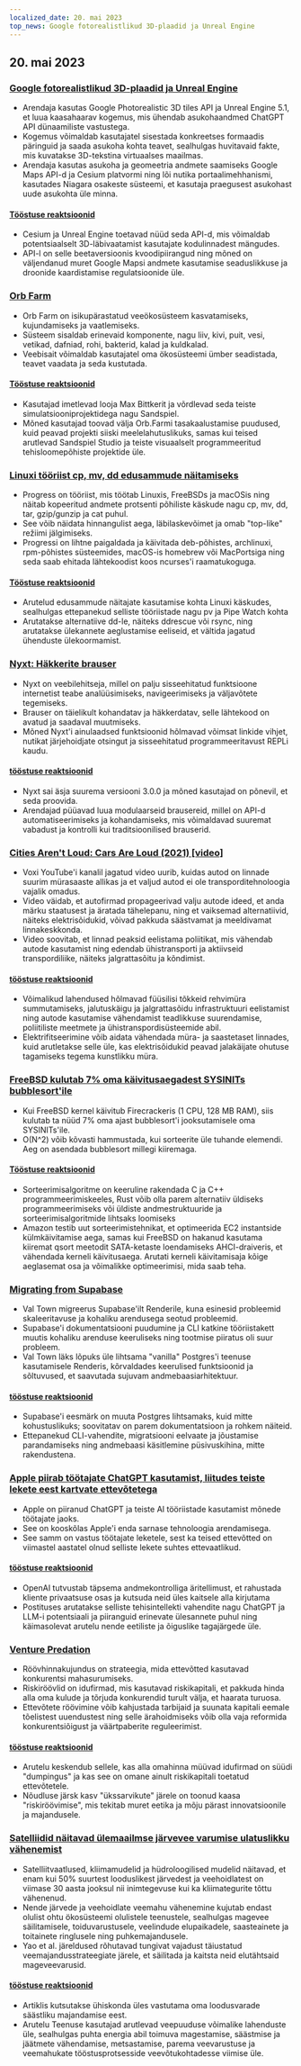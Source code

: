 ```yaml
---
localized_date: 20. mai 2023
top_news: Google fotorealistlikud 3D-plaadid ja Unreal Engine
---
```




## 20. mai 2023

### [Google fotorealistlikud 3D-plaadid ja Unreal Engine](https://nilsbakker.nl/portfolio/3d-tiles/)

- Arendaja kasutas Google Photorealistic 3D tiles API ja Unreal Engine 5.1, et luua kaasahaarav kogemus, mis ühendab asukohaandmed ChatGPT API dünaamiliste vastustega.
- Kogemus võimaldab kasutajatel sisestada konkreetses formaadis päringuid ja saada asukoha kohta teavet, sealhulgas huvitavaid fakte, mis kuvatakse 3D-tekstina virtuaalses maailmas.
- Arendaja kasutas asukoha ja geomeetria andmete saamiseks Google Maps API-d ja Cesium platvormi ning lõi nutika portaalimehhanismi, kasutades Niagara osakeste süsteemi, et kasutaja praegusest asukohast uude asukohta üle minna.

#### [Tööstuse reaktsioonid](http://news.ycombinator.com/item?id=36000631)

- Cesium ja Unreal Engine toetavad nüüd seda API-d, mis võimaldab potentsiaalselt 3D-läbivaatamist kasutajate kodulinnadest mängudes.
- API-l on selle beetaversioonis kvoodipiirangud ning mõned on väljendanud muret Google Mapsi andmete kasutamise seaduslikkuse ja droonide kaardistamise regulatsioonide üle.

### [Orb Farm](https://orb.farm/)

- Orb Farm on isikupärastatud veeökosüsteem kasvatamiseks, kujundamiseks ja vaatlemiseks.
- Süsteem sisaldab erinevaid komponente, nagu liiv, kivi, puit, vesi, vetikad, dafniad, rohi, bakterid, kalad ja kuldkalad.
- Veebisait võimaldab kasutajatel oma ökosüsteemi ümber seadistada, teavet vaadata ja seda kustutada.

#### [Tööstuse reaktsioonid](http://news.ycombinator.com/item?id=35999835)

- Kasutajad imetlevad looja Max Bittkerit ja võrdlevad seda teiste simulatsiooniprojektidega nagu Sandspiel.
- Mõned kasutajad toovad välja Orb.Farmi tasakaalustamise puudused, kuid peavad projekti siiski meelelahutuslikuks, samas kui teised arutlevad Sandspiel Studio ja teiste visuaalselt programmeeritud tehisloomepõhiste projektide üle.

### [Linuxi tööriist cp, mv, dd edusammude näitamiseks](https://github.com/Xfennec/progress)

- Progress on tööriist, mis töötab Linuxis, FreeBSDs ja macOSis ning näitab kopeeritud andmete protsenti põhiliste käskude nagu cp, mv, dd, tar, gzip/gunzip ja cat puhul.
- See võib näidata hinnangulist aega, läbilaskevõimet ja omab "top-like" režiimi jälgimiseks.
- Progressi on lihtne paigaldada ja käivitada deb-põhistes, archlinuxi, rpm-põhistes süsteemides, macOS-is homebrew või MacPortsiga ning seda saab ehitada lähtekoodist koos ncurses'i raamatukoguga.

#### [Tööstuse reaktsioonid](http://news.ycombinator.com/item?id=36000407)

- Arutelud edusammude näitajate kasutamise kohta Linuxi käskudes, sealhulgas ettepanekud selliste tööriistade nagu pv ja Pipe Watch kohta
- Arutatakse alternatiive dd-le, näiteks ddrescue või rsync, ning arutatakse ülekannete aeglustamise eeliseid, et vältida jagatud ühenduste ülekoormamist.

### [Nyxt: Häkkerite brauser](https://nyxt.atlas.engineer/)

- Nyxt on veebilehitseja, millel on palju sisseehitatud funktsioone internetist teabe analüüsimiseks, navigeerimiseks ja väljavõtete tegemiseks.
- Brauser on täielikult kohandatav ja häkkerdatav, selle lähtekood on avatud ja saadaval muutmiseks.
- Mõned Nyxt'i ainulaadsed funktsioonid hõlmavad võimsat linkide vihjet, nutikat järjehoidjate otsingut ja sisseehitatud programmeeritavust REPLi kaudu.

#### [tööstuse reaktsioonid](http://news.ycombinator.com/item?id=36006423)

- Nyxt sai äsja suurema versiooni 3.0.0 ja mõned kasutajad on põnevil, et seda proovida.
- Arendajad püüavad luua modulaarseid brausereid, millel on API-d automatiseerimiseks ja kohandamiseks, mis võimaldavad suuremat vabadust ja kontrolli kui traditsioonilised brauserid.

### [Cities Aren't Loud: Cars Are Loud (2021) [video]](https://www.youtube.com/watch?v=CTV-wwszGw8)

- Voxi YouTube'i kanalil jagatud video uurib, kuidas autod on linnade suurim mürasaaste allikas ja et valjud autod ei ole transporditehnoloogia vajalik omadus.
- Video väidab, et autofirmad propageerivad valju autode ideed, et anda märku staatusest ja äratada tähelepanu, ning et vaiksemad alternatiivid, näiteks elektrisõidukid, võivad pakkuda säästvamat ja meeldivamat linnakeskkonda.
- Video soovitab, et linnad peaksid eelistama poliitikat, mis vähendab autode kasutamist ning edendab ühistransporti ja aktiivseid transpordiliike, näiteks jalgrattasõitu ja kõndimist.

#### [tööstuse reaktsioonid](http://news.ycombinator.com/item?id=35999950)

- Võimalikud lahendused hõlmavad füüsilisi tõkkeid rehvimüra summutamiseks, jalutuskäigu ja jalgrattasõidu infrastruktuuri eelistamist ning autode kasutamise vähendamist teadlikkuse suurendamise, poliitiliste meetmete ja ühistranspordisüsteemide abil.
- Elektrifitseerimine võib aidata vähendada müra- ja saastetaset linnades, kuid arutletakse selle üle, kas elektrisõidukid peavad jalakäijate ohutuse tagamiseks tegema kunstlikku müra.

### [FreeBSD kulutab 7% oma käivitusaegadest SYSINITs bubblesort'ile](https://twitter.com/cperciva/status/1659558311920914432)

- Kui FreeBSD kernel käivitub Firecrackeris (1 CPU, 128 MB RAM), siis kulutab ta nüüd 7% oma ajast bubblesort'i jooksutamisele oma SYSINITs'ile.
- O(N^2) võib kõvasti hammustada, kui sorteerite üle tuhande elemendi. Aeg on asendada bubblesort millegi kiiremaga.

#### [Tööstuse reaktsioonid](http://news.ycombinator.com/item?id=36002574)

- Sorteerimisalgoritme on keeruline rakendada C ja C++ programmeerimiskeeles, Rust võib olla parem alternatiiv üldiseks programmeerimiseks või üldiste andmestruktuuride ja sorteerimisalgoritmide lihtsaks loomiseks
- Amazon testib uut sorteerimistehnikat, et optimeerida EC2 instantside külmkäivitamise aega, samas kui FreeBSD on hakanud kasutama kiiremat qsort meetodit SATA-ketaste loendamiseks AHCI-draiveris, et vähendada kerneli käivitusaega. Arutati kerneli käivitamisaja kõige aeglasemat osa ja võimalikke optimeerimisi, mida saab teha.

### [Migrating from Supabase](https://blog.val.town/blog/migrating-from-supabase)

- Val Town migreerus Supabase'ilt Renderile, kuna esinesid probleemid skaleeritavuse ja kohaliku arendusega seotud probleemid.
- Supabase'i dokumentatsiooni puudumine ja CLI katkine tööriistakett muutis kohaliku arenduse keeruliseks ning tootmise piiratus oli suur probleem.
- Val Town läks lõpuks üle lihtsama "vanilla" Postgres'i teenuse kasutamisele Renderis, kõrvaldades keerulised funktsioonid ja sõltuvused, et saavutada sujuvam andmebaasiarhitektuur.

#### [tööstuse reaktsioonid](http://news.ycombinator.com/item?id=36004925)

- Supabase'i eesmärk on muuta Postgres lihtsamaks, kuid mitte kohustuslikuks; soovitatav on parem dokumentatsioon ja rohkem näiteid.
- Ettepanekud CLI-vahendite, migratsiooni eelvaate ja jõustamise parandamiseks ning andmebaasi käsitlemine püsivuskihina, mitte rakendustena.

### [Apple piirab töötajate ChatGPT kasutamist, liitudes teiste lekete eest kartvate ettevõtetega](https://www.wsj.com/articles/apple-restricts-use-of-chatgpt-joining-other-companies-wary-of-leaks-d44d7d34)

- Apple on piiranud ChatGPT ja teiste AI tööriistade kasutamist mõnede töötajate jaoks.
- See on kooskõlas Apple'i enda sarnase tehnoloogia arendamisega.
- See samm on vastus töötajate leketele, sest ka teised ettevõtted on viimastel aastatel olnud selliste lekete suhtes ettevaatlikud.

#### [tööstuse reaktsioonid](http://news.ycombinator.com/item?id=36000079)

- OpenAI tutvustab täpsema andmekontrolliga äritellimust, et rahustada kliente privaatsuse osas ja kutsuda neid üles kaitsele alla kirjutama
- Postituses arutatakse selliste tehisintellekti vahendite nagu ChatGPT ja LLM-i potentsiaali ja piiranguid erinevate ülesannete puhul ning käimasolevat arutelu nende eetiliste ja õiguslike tagajärgede üle.

### [Venture Predation](https://papers.ssrn.com/sol3/papers.cfm?abstract_id=4437360)

- Röövhinnakujundus on strateegia, mida ettevõtted kasutavad konkurentsi mahasurumiseks.
- Riskiröövlid on idufirmad, mis kasutavad riskikapitali, et pakkuda hinda alla oma kulude ja tõrjuda konkurendid turult välja, et haarata turuosa.
- Ettevõtete röövimine võib kahjustada tarbijaid ja suunata kapitali eemale tõelistest uuendustest ning selle ärahoidmiseks võib olla vaja reformida konkurentsiõigust ja väärtpaberite reguleerimist.

#### [tööstuse reaktsioonid](http://news.ycombinator.com/item?id=36003096)

- Arutelu keskendub sellele, kas alla omahinna müüvad idufirmad on süüdi "dumpingus" ja kas see on omane ainult riskikapitali toetatud ettevõtetele.
- Nõudluse järsk kasv "ükssarvikute" järele on toonud kaasa "riskiröövimise", mis tekitab muret eetika ja mõju pärast innovatsioonile ja majandusele.

### [Satelliidid näitavad ülemaailmse järvevee varumise ulatuslikku vähenemist](https://www.science.org/doi/10.1126/science.abo2812)

- Satelliitvaatlused, kliimamudelid ja hüdroloogilised mudelid näitavad, et enam kui 50% suurtest looduslikest järvedest ja veehoidlatest on viimase 30 aasta jooksul nii inimtegevuse kui ka kliimategurite tõttu vähenenud.
- Nende järvede ja veehoidlate veemahu vähenemine kujutab endast olulist ohtu ökosüsteemi olulistele teenustele, sealhulgas magevee säilitamisele, toiduvarustusele, veelindude elupaikadele, saasteainete ja toitainete ringlusele ning puhkemajandusele.
- Yao et al. järeldused rõhutavad tungivat vajadust täiustatud veemajandusstrateegiate järele, et säilitada ja kaitsta neid elutähtsaid mageveevarusid.

#### [tööstuse reaktsioonid](http://news.ycombinator.com/item?id=35999438)

- Artiklis kutsutakse ühiskonda üles vastutama oma loodusvarade säästliku majandamise eest.
- Arutelu Teenuse kasutajad arutlevad veepuuduse võimalike lahenduste üle, sealhulgas puhta energia abil toimuva magestamise, säästmise ja jäätmete vähendamise, metsastamise, parema veevarustuse ja veemahukate tööstusprotsesside veevõtukohtadesse viimise üle.

</Steps>
